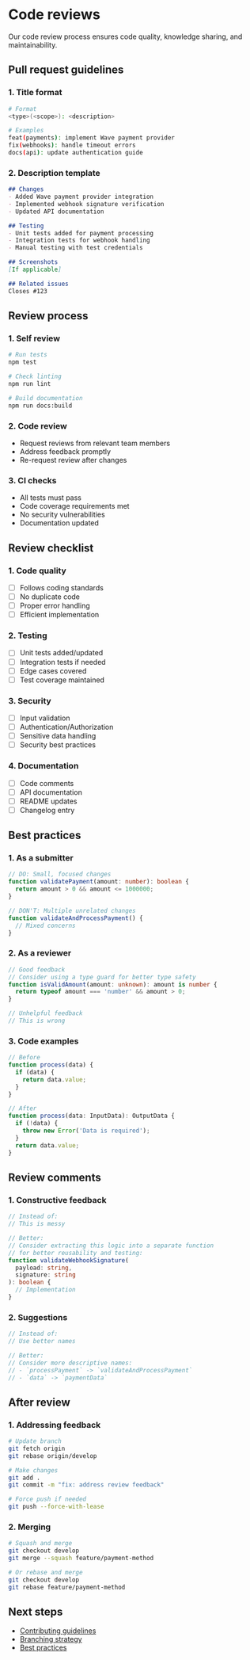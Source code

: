 # Code reviews

Our code review process ensures code quality, knowledge sharing, and maintainability.

## Pull request guidelines

### 1. Title format
```bash
# Format
<type>(<scope>): <description>

# Examples
feat(payments): implement Wave payment provider
fix(webhooks): handle timeout errors
docs(api): update authentication guide
```

### 2. Description template
```markdown
## Changes
- Added Wave payment provider integration
- Implemented webhook signature verification
- Updated API documentation

## Testing
- Unit tests added for payment processing
- Integration tests for webhook handling
- Manual testing with test credentials

## Screenshots
[If applicable]

## Related issues
Closes #123
```

## Review process

### 1. Self review
```bash
# Run tests
npm test

# Check linting
npm run lint

# Build documentation
npm run docs:build
```

### 2. Code review
- Request reviews from relevant team members
- Address feedback promptly
- Re-request review after changes

### 3. CI checks
- All tests must pass
- Code coverage requirements met
- No security vulnerabilities
- Documentation updated

## Review checklist

### 1. Code quality
- [ ] Follows coding standards
- [ ] No duplicate code
- [ ] Proper error handling
- [ ] Efficient implementation

### 2. Testing
- [ ] Unit tests added/updated
- [ ] Integration tests if needed
- [ ] Edge cases covered
- [ ] Test coverage maintained

### 3. Security
- [ ] Input validation
- [ ] Authentication/Authorization
- [ ] Sensitive data handling
- [ ] Security best practices

### 4. Documentation
- [ ] Code comments
- [ ] API documentation
- [ ] README updates
- [ ] Changelog entry

## Best practices

### 1. As a submitter
```typescript
// DO: Small, focused changes
function validatePayment(amount: number): boolean {
  return amount > 0 && amount <= 1000000;
}

// DON'T: Multiple unrelated changes
function validateAndProcessPayment() {
  // Mixed concerns
}
```

### 2. As a reviewer
```typescript
// Good feedback
// Consider using a type guard for better type safety
function isValidAmount(amount: unknown): amount is number {
  return typeof amount === 'number' && amount > 0;
}

// Unhelpful feedback
// This is wrong
```

### 3. Code examples
```typescript
// Before
function process(data) {
  if (data) {
    return data.value;
  }
}

// After
function process(data: InputData): OutputData {
  if (!data) {
    throw new Error('Data is required');
  }
  return data.value;
}
```

## Review comments

### 1. Constructive feedback
```typescript
// Instead of:
// This is messy

// Better:
// Consider extracting this logic into a separate function
// for better reusability and testing:
function validateWebhookSignature(
  payload: string,
  signature: string
): boolean {
  // Implementation
}
```

### 2. Suggestions
```typescript
// Instead of:
// Use better names

// Better:
// Consider more descriptive names:
// - `processPayment` -> `validateAndProcessPayment`
// - `data` -> `paymentData`
```

## After review

### 1. Addressing feedback
```bash
# Update branch
git fetch origin
git rebase origin/develop

# Make changes
git add .
git commit -m "fix: address review feedback"

# Force push if needed
git push --force-with-lease
```

### 2. Merging
```bash
# Squash and merge
git checkout develop
git merge --squash feature/payment-method

# Or rebase and merge
git checkout develop
git rebase feature/payment-method
```

## Next steps

- [Contributing guidelines](./contributing-guidelines)
- [Branching strategy](./branching-strategy)
- [Best practices](./best-practices) 